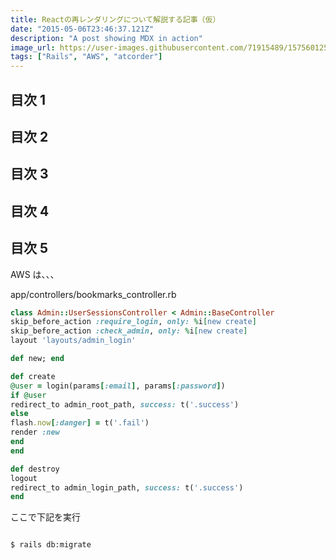 ```yaml
---
title: Reactの再レンダリングについて解説する記事（仮）
date: "2015-05-06T23:46:37.121Z"
description: "A post showing MDX in action"
image_url: https://user-images.githubusercontent.com/71915489/157560125-a15e5e25-6d1e-4077-ab8b-30055e3d397a.png
tags: ["Rails", "AWS", "atcorder"]
---
```


## 目次 1

## 目次 2

## 目次 3

## 目次 4

## 目次 5

AWS は、、、

<div class="gatsby-code-title">
  <span>app/controllers/bookmarks_controller.rb</span>
</div>

```ruby
class Admin::UserSessionsController < Admin::BaseController
skip_before_action :require_login, only: %i[new create]
skip_before_action :check_admin, only: %i[new create]
layout 'layouts/admin_login'

def new; end

def create
@user = login(params[:email], params[:password])
if @user
redirect_to admin_root_path, success: t('.success')
else
flash.now[:danger] = t('.fail')
render :new
end
end

def destroy
logout
redirect_to admin_login_path, success: t('.success')
end

```

ここで下記を実行

```

$ rails db:migrate

```
